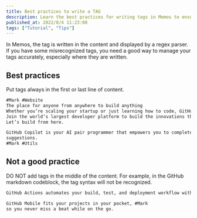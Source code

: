 ```yaml
---
title: Best practices to write a TAG
description: Learn the best practices for writing tags in Memos to ensure accurate recognition and better organization of your content.
published_at: 2022/8/4 11:23:00
tags: ["Tutorial", "Tips"]
---
```


In Memos, the tag is written in the content and displayed by a regex parser. If you have some misrecognized tags, you need a good way to manage your tags accurately, especially where they are written.

## Best practices

Put tags always in the first or last line of content.

```markdown
#Mark #Website
The place for anyone from anywhere to build anything
Whether you’re scaling your startup or just learning how to code, GitHub is your home.
Join the world’s largest developer platform to build the innovations that empower humanity.
Let’s build from here.
```

```markdown
GitHub Copilot is your AI pair programmer that empowers you to complete tasks 55% faster by turning natural language prompts into coding
suggestions.
#Mark #Utils
```

## Not a good practice

DO NOT add tags in the middle of the content. For example, in the GitHub markdown codeblock, the tag syntax will not be recognized.

```markdown
GitHub Actions automates your build, test, and deployment workflow with simple and secure CI/CD. #Mark
```

```markdown
GitHub Mobile fits your projects in your pocket, #Mark
so you never miss a beat while on the go.
```
